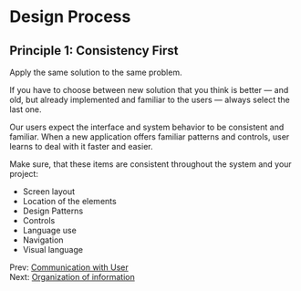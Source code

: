 <Meta title="Principal/Design Process"/>

# Design Process

## Principle 1: Consistency First
Apply the same solution to the same problem.

If you have to choose between new solution that you think is better — and old, but already implemented and familiar to the users — always select the last one.

Our users expect the interface and system behavior to be consistent and familiar. When a new application offers familiar patterns and controls, user learns to deal with it faster and easier.  

Make sure, that these items are consistent throughout the system and your project:
* Screen layout
* Location of the elements
* Design Patterns
* Controls
* Language use
* Navigation
* Visual language

Prev: [Communication with User](/?path=/docs/Principal-Communication-with-User)  
Next: [Organization of information](/?path=/docs/Principal-Organization-of-information)






